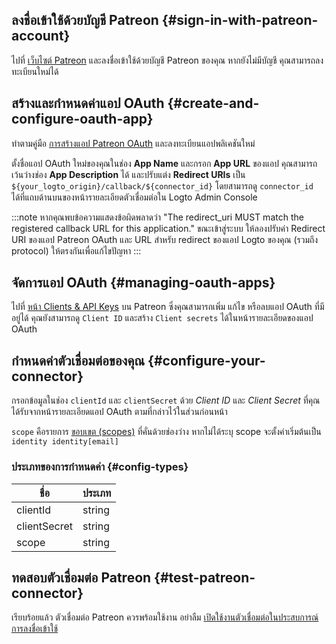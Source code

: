 ## ลงชื่อเข้าใช้ด้วยบัญชี Patreon \{#sign-in-with-patreon-account}

ไปที่ [เว็บไซต์ Patreon](https://www.patreon.com/) และลงชื่อเข้าใช้ด้วยบัญชี Patreon ของคุณ หากยังไม่มีบัญชี คุณสามารถลงทะเบียนใหม่ได้

## สร้างและกำหนดค่าแอป OAuth \{#create-and-configure-oauth-app}

ทำตามคู่มือ [การสร้างแอป Patreon OAuth](https://www.patreon.com/portal/registration/register-clients) และลงทะเบียนแอปพลิเคชันใหม่

ตั้งชื่อแอป OAuth ใหม่ของคุณในช่อง **App Name** และกรอก **App URL** ของแอป คุณสามารถเว้นว่างช่อง **App Description** ได้ และปรับแต่ง **Redirect URIs** เป็น `${your_logto_origin}/callback/${connector_id}` โดยสามารถดู `connector_id` ได้ที่แถบด้านบนของหน้ารายละเอียดตัวเชื่อมต่อใน Logto Admin Console

:::note
หากคุณพบข้อความแสดงข้อผิดพลาดว่า "The redirect_uri MUST match the registered callback URL for this application." ขณะเข้าสู่ระบบ ให้ลองปรับค่า Redirect URI ของแอป Patreon OAuth และ URL สำหรับ redirect ของแอป Logto ของคุณ (รวมถึง protocol) ให้ตรงกันเพื่อแก้ไขปัญหา
:::

## จัดการแอป OAuth \{#managing-oauth-apps}

ไปที่ [หน้า Clients & API Keys](https://www.patreon.com/portal/registration/register-clients) บน Patreon ซึ่งคุณสามารถเพิ่ม แก้ไข หรือลบแอป OAuth ที่มีอยู่ได้ คุณยังสามารถดู `Client ID` และสร้าง `Client secrets` ได้ในหน้ารายละเอียดของแอป OAuth

## กำหนดค่าตัวเชื่อมต่อของคุณ \{#configure-your-connector}

กรอกข้อมูลในช่อง `clientId` และ `clientSecret` ด้วย _Client ID_ และ _Client Secret_ ที่คุณได้รับจากหน้ารายละเอียดแอป OAuth ตามที่กล่าวไว้ในส่วนก่อนหน้า

`scope` คือรายการ [ขอบเขต (scopes)](https://docs.patreon.com/#scopes) ที่คั่นด้วยช่องว่าง หากไม่ได้ระบุ scope จะตั้งค่าเริ่มต้นเป็น `identity identity[email]`

### ประเภทของการกำหนดค่า \{#config-types}

| ชื่อ         | ประเภท |
| ------------ | ------ |
| clientId     | string |
| clientSecret | string |
| scope        | string |

## ทดสอบตัวเชื่อมต่อ Patreon \{#test-patreon-connector}

เรียบร้อยแล้ว ตัวเชื่อมต่อ Patreon ควรพร้อมใช้งาน อย่าลืม [เปิดใช้งานตัวเชื่อมต่อในประสบการณ์การลงชื่อเข้าใช้](https://docs.logto.io/docs/recipes/configure-connectors/social-connector/enable-social-sign-in/)
